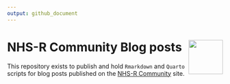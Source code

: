 ```yaml
---
output: github_document
---
```


# NHS-R Community Blog posts <a href='https://nhsrcommunity.com/'><img src='man/figures/logo.png' align="right" height="80" /></a>  

This repository exists to publish and hold `Rmarkdown` and `Quarto` scripts for blog posts published on the [NHS-R Community](https://nhsrcommunity.com/blogs/blogs/) site.
